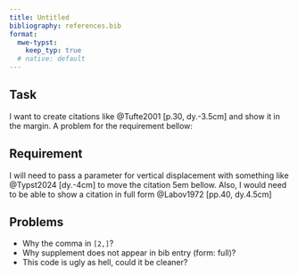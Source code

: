 ```yaml
---
title: Untitled
bibliography: references.bib
format:
  mwe-typst: 
    keep_typ: true
  # native: default
---
```


## Task

I want to create citations like @Tufte2001[p.30, dy.-3.5cm] and show it in the margin.
A problem for the requirement bellow:

```{=Typst}
#place(dx:100%+1cm, [Please don't put the citation here.])
```

## Requirement
I will need to pass a parameter for vertical displacement with something like @Typst2024[dy.-4cm] to move the citation 5em bellow.
Also, I would need to be able to show a citation in full form @Labov1972[pp.40, dy.4.5cm]

## Problems
- Why the comma in `[2,]`?
- Why supplement does not appear in bib entry (form: full)?
- This code is ugly as hell, could it be cleaner?
<!-- 
I receive a citation content in `margincite` and I can't do something like:
```
let margincite(citation) = context {
    if query(bibliography).len()>0 {
      let (key, supplement, form, style) = citation.fields()
      citation
      place(dy:2em, dx:100%+1cm)[#cite(key, form: "full")]
    }
  }
```
because this would lead to an infinite loop

 -->

